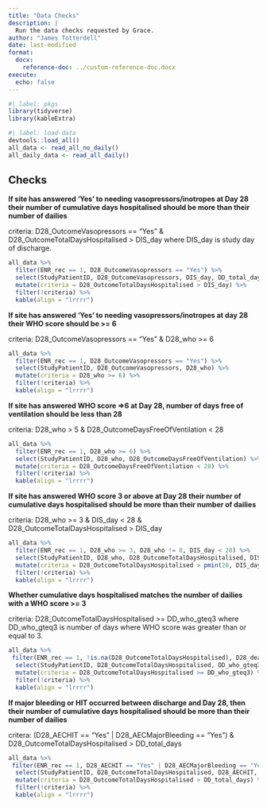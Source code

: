 ```yaml
---
title: "Data Checks"
description: |
  Run the data checks requested by Grace.
author: "James Totterdell"
date: last-modified
format:
  docx:
    reference-doc: ../custom-reference-doc.docx
execute: 
  echo: false
---
```


```r
#| label: pkgs
library(tidyverse)
library(kableExtra)
```

```r
#| label: load-data
devtools::load_all()
all_data <- read_all_no_daily()
all_daily_data <- read_all_daily()
```

## Checks

**If site has answered ‘Yes’ to needing vasopressors/inotropes at Day 28 their number of cumulative days hospitalised should be more than their number of dailies**

criteria: D28_OutcomeVasopressors == "Yes" & D28_OutcomeTotalDaysHospitalised > DIS_day where DIS_day is study day of discharge.

```r
all_data %>%
  filter(ENR_rec == 1, D28_OutcomeVasopressors == "Yes") %>%
  select(StudyPatientID, D28_OutcomeVasopressors, DIS_day, DD_total_days, D28_OutcomeTotalDaysHospitalised) %>%
  mutate(criteria = D28_OutcomeTotalDaysHospitalised > DIS_day) %>%
  filter(!criteria) %>%
  kable(align = "lrrrr")
```

**If site has answered ‘Yes’ to needing vasopressors/inotropes at day 28 their WHO score should be >= 6**

criteria: D28_OutcomeVasopressors == "Yes" & D28_who >= 6

```r
all_data %>%
  filter(ENR_rec == 1, D28_OutcomeVasopressors == "Yes") %>%
  select(StudyPatientID, D28_OutcomeVasopressors, D28_who) %>%
  mutate(criteria = D28_who >= 6) %>%
  filter(!criteria) %>%
  kable(align = "lrrrr")
```

**If site has answered WHO score =>6 at Day 28, number of days free of ventilation should be less than 28**

criteria: D28_who > 5 & D28_OutcomeDaysFreeOfVentilation < 28

```r
all_data %>%
  filter(ENR_rec == 1, D28_who >= 6) %>%
  select(StudyPatientID, D28_who, D28_OutcomeDaysFreeOfVentilation) %>%
  mutate(criteria = D28_OutcomeDaysFreeOfVentilation < 28) %>%
  filter(!criteria) %>%
  kable(align = "lrrrr")
```

**If site has answered WHO score 3 or above at Day 28 their number of cumulative days hospitalised should be more than their number of dailies** 

criteria: D28_who >= 3 & DIS_day < 28 & D28_OutcomeTotalDaysHospitalised > DIS_day

```r
all_data %>%
  filter(ENR_rec == 1, D28_who >= 3, D28_who != 8, DIS_day < 28) %>%
  select(StudyPatientID, D28_who, D28_OutcomeTotalDaysHospitalised, DIS_day, DD_total_days) %>%
  mutate(criteria = D28_OutcomeTotalDaysHospitalised > pmin(28, DIS_day))  %>%
  filter(!criteria) %>%
  kable(align = "lrrrr")
```

**Whether cumulative days hospitalised matches the number of dailies with a WHO score >= 3**

criteria: D28_OutcomeTotalDaysHospitalised >= DD_who_gteq3 where DD_who_gteq3 is number of days where WHO score was greater than or equal to 3.

```r
all_data %>%
 filter(ENR_rec == 1, !is.na(D28_OutcomeTotalDaysHospitalised), D28_death == 0) %>%
  select(StudyPatientID, D28_OutcomeTotalDaysHospitalised, DD_who_gteq3) %>%
  mutate(criteria = D28_OutcomeTotalDaysHospitalised >= DD_who_gteq3) %>%
  filter(!criteria) %>%
  kable(align = "lrrrr")
```

**If major bleeding or HIT occurred between discharge and Day 28, then their number of cumulative days hospitalised should be more than their number of dailies**

critera: (D28_AECHIT == "Yes" | D28_AECMajorBleeding == "Yes") & D28_OutcomeTotalDaysHospitalised > DD_total_days

```r
all_data %>%
 filter(ENR_rec == 1, D28_AECHIT == "Yes" | D28_AECMajorBleeding == "Yes") %>%
  select(StudyPatientID, D28_OutcomeTotalDaysHospitalised, D28_AECHIT, D28_AECMajorBleeding, DD_total_days) %>%
  mutate(criteria = D28_OutcomeTotalDaysHospitalised > DD_total_days) %>%
  filter(!criteria) %>%
  kable(align = "lrrrr")
```
